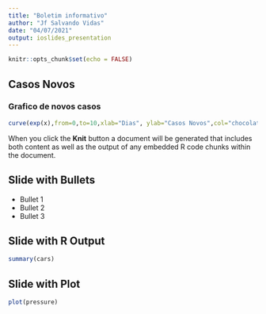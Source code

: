 ```yaml
---
title: "Boletim informativo"
author: "Jf Salvando Vidas"
date: "04/07/2021"
output: ioslides_presentation
---
```


```r
knitr::opts_chunk$set(echo = FALSE)
```

## Casos Novos
### Grafico de novos casos
```r
curve(exp(x),from=0,to=10,xlab="Dias", ylab="Casos Novos",col="chocolate1")
```


When you click the **Knit** button a document will be generated that includes both content as well as the output of any embedded R code chunks within the document.

## Slide with Bullets

- Bullet 1
- Bullet 2
- Bullet 3

## Slide with R Output

```r
summary(cars)
```

## Slide with Plot

```r
plot(pressure)
```

